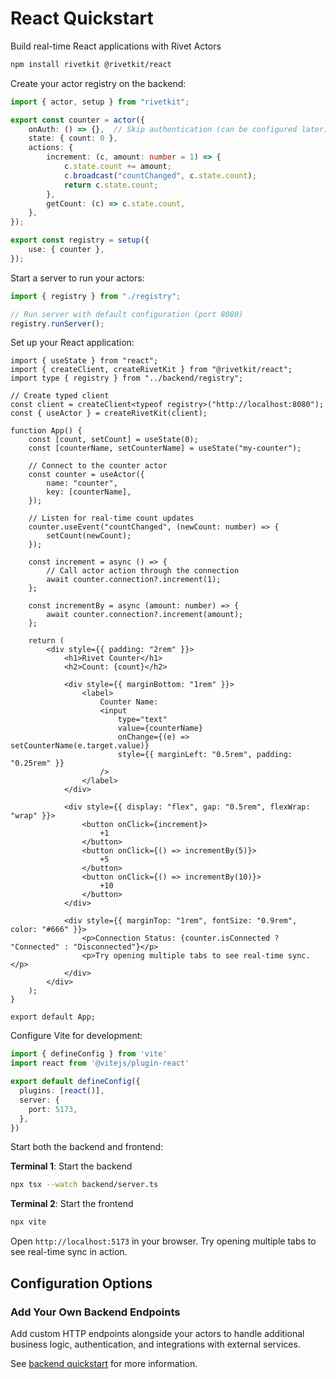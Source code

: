 
# React Quickstart

Build real-time React applications with Rivet Actors

<Steps>
<Step title="Install Dependencies">

```sh
npm install rivetkit @rivetkit/react
```

</Step>

<Step title="Create Backend Actor">

Create your actor registry on the backend:

```ts {{"title":"backend/registry.ts"}}
import { actor, setup } from "rivetkit";

export const counter = actor({
	onAuth: () => {},  // Skip authentication (can be configured later)
	state: { count: 0 },
	actions: {
		increment: (c, amount: number = 1) => {
			c.state.count += amount;
			c.broadcast("countChanged", c.state.count);
			return c.state.count;
		},
		getCount: (c) => c.state.count,
	},
});

export const registry = setup({
	use: { counter },
});
```

</Step>

<Step title="Setup Backend Server">

Start a server to run your actors:

```ts {{"title":"backend/server.ts"}}
import { registry } from "./registry";

// Run server with default configuration (port 8080)
registry.runServer();
```

</Step>

<Step title="Create React Frontend">

Set up your React application:

```tsx {{"title":"frontend/App.tsx"}}
import { useState } from "react";
import { createClient, createRivetKit } from "@rivetkit/react";
import type { registry } from "../backend/registry";

// Create typed client
const client = createClient<typeof registry>("http://localhost:8080");
const { useActor } = createRivetKit(client);

function App() {
	const [count, setCount] = useState(0);
	const [counterName, setCounterName] = useState("my-counter");

	// Connect to the counter actor
	const counter = useActor({
		name: "counter",
		key: [counterName],
	});

	// Listen for real-time count updates
	counter.useEvent("countChanged", (newCount: number) => {
		setCount(newCount);
	});

	const increment = async () => {
		// Call actor action through the connection
		await counter.connection?.increment(1);
	};

	const incrementBy = async (amount: number) => {
		await counter.connection?.increment(amount);
	};

	return (
		<div style={{ padding: "2rem" }}>
			<h1>Rivet Counter</h1>
			<h2>Count: {count}</h2>
			
			<div style={{ marginBottom: "1rem" }}>
				<label>
					Counter Name:
					<input
						type="text"
						value={counterName}
						onChange={(e) => setCounterName(e.target.value)}
						style={{ marginLeft: "0.5rem", padding: "0.25rem" }}
					/>
				</label>
			</div>

			<div style={{ display: "flex", gap: "0.5rem", flexWrap: "wrap" }}>
				<button onClick={increment}>
					+1
				</button>
				<button onClick={() => incrementBy(5)}>
					+5
				</button>
				<button onClick={() => incrementBy(10)}>
					+10
				</button>
			</div>

			<div style={{ marginTop: "1rem", fontSize: "0.9rem", color: "#666" }}>
				<p>Connection Status: {counter.isConnected ? "Connected" : "Disconnected"}</p>
				<p>Try opening multiple tabs to see real-time sync.</p>
			</div>
		</div>
	);
}

export default App;
```

</Step>

<Step title="Setup Vite Configuration">

Configure Vite for development:

```ts {{"title":"vite.config.ts"}}
import { defineConfig } from 'vite'
import react from '@vitejs/plugin-react'

export default defineConfig({
  plugins: [react()],
  server: {
    port: 5173,
  },
})
```

</Step>

<Step title="Run Your Application">

Start both the backend and frontend:

**Terminal 1**: Start the backend

```sh Backend
npx tsx --watch backend/server.ts
```

**Terminal 2**: Start the frontend

```sh Frontend  
npx vite
```

Open `http://localhost:5173` in your browser. Try opening multiple tabs to see real-time sync in action.

</Step>

<Step title="Deploy">

<Hosting />

</Step>

</Steps>

## Configuration Options

### Add Your Own Backend Endpoints

Add custom HTTP endpoints alongside your actors to handle additional business logic, authentication, and integrations with external services.

See [backend quickstart](/docs/actors/quickstart/backend) for more information.


